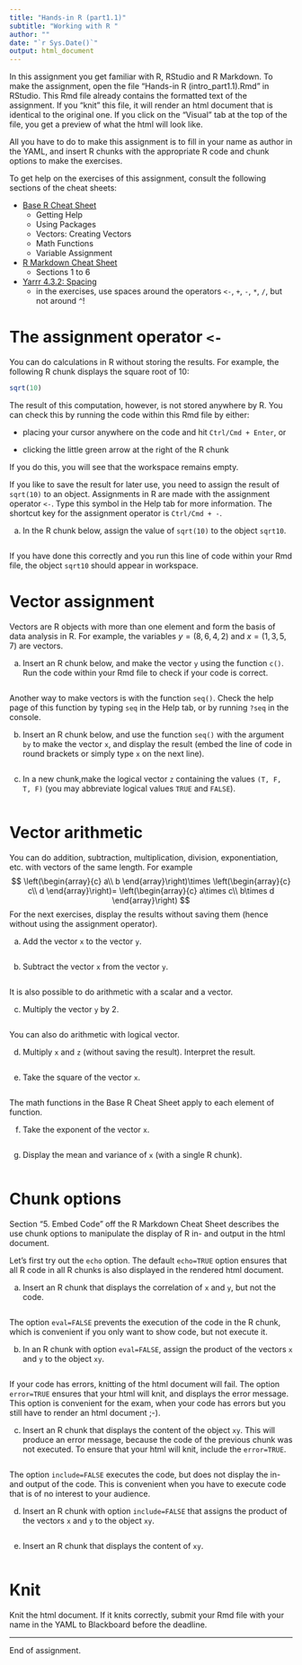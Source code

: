 ```yaml
---
title: "Hands-in R (part1.1)"
subtitle: "Working with R "
author: ""
date: "`r Sys.Date()`"
output: html_document
---
```


In this assignment you get familiar with R, RStudio and R Markdown. To make the assignment, open the file "Hands-in R (intro_part1.1).Rmd" in RStudio. This Rmd file already contains the formatted text of the assignment. If you "knit" this file, it will render an html document that is identical to the original one. If you click on the "Visual" tab at the top of the file, you get a preview of what the html will look like.

All you have to do to make this assignment is to fill in your name as author in the YAML, and insert R chunks with the appropriate R code and chunk options to make the exercises.

To get help on the exercises of this assignment, consult the following sections of the cheat sheets:

-   [Base R Cheat Sheet](https://github.com/rstudio/cheatsheets/blob/main/base-r.pdf)
    -   Getting Help
    -   Using Packages
    -   Vectors: Creating Vectors
    -   Math Functions
    -   Variable Assignment
-   [R Markdown Cheat Sheet](https://rstudio.com/wp-content/uploads/2015/02/rmarkdown-cheatsheet.pdf)
    -   Sections 1 to 6
-   [Yarrr 4.3.2: Spacing](https://bookdown.org/ndphillips/YaRrr/a-brief-style-guide-commenting-and-spacing.html#spacing)
    -   in the exercises, use spaces around the operators `<-`, `+`, `-`, `*`, `/`, but not around `^`!

# The assignment operator `<-`

You can do calculations in R without storing the results. For example, the following R chunk displays the square root of 10:

```r
sqrt(10)
```

The result of this computation, however, is not stored anywhere by R. You can check this by running the code within this Rmd file by either:

-   placing your cursor anywhere on the code and hit `Ctrl/Cmd + Enter`, or

-   clicking the little green arrow at the right of the R chunk

If you do this, you will see that the workspace remains empty.

If you like to save the result for later use, you need to assign the result of `sqrt(10)` to an object. Assignments in R are made with the assignment operator `<-`. Type this symbol in the Help tab for more information. The shortcut key for the assignment operator is `Ctrl/Cmd + -`.

a.  In the R chunk below, assign the value of `sqrt(10)` to the object `sqrt10`.

```r

```

If you have done this correctly and you run this line of code within your Rmd file, the object `sqrt10` should appear in workspace.

# Vector assignment

Vectors are R objects with more than one element and form the basis of data analysis in R. For example, the variables $y=(8, 6, 4, 2)$ and $x=(1, 3, 5, 7)$ are vectors.

a.  Insert an R chunk below, and make the vector `y` using the function `c()`. Run the code within your Rmd file to check if your code is correct.

```r

```

Another way to make vectors is with the function `seq()`. Check the help page of this function by typing `seq` in the Help tab, or by running `?seq` in the console.

b.  Insert an R chunk below, and use the function `seq()` with the argument `by` to make the vector `x`, and display the result (embed the line of code in round brackets or simply type `x` on the next line).

```r

```

c.  In a new chunk,make the logical vector `z` containing the values `(T, F, T, F)` (you may abbreviate logical values `TRUE` and `FALSE`).

```r

```

# Vector arithmetic

You can do addition, subtraction, multiplication, division, exponentiation, etc. with vectors of the same length. For example $$
\left(\begin{array}{c}
a\\
b
\end{array}\right)\times
\left(\begin{array}{c}
c\\
d
\end{array}\right)=
\left(\begin{array}{c}
a\times c\\
b\times d
\end{array}\right)
$$ For the next exercises, display the results without saving them (hence without using the assignment operator).

a.  Add the vector `x` to the vector `y`.

```r

```

b.  Subtract the vector `x` from the vector `y`.

```r

```

It is also possible to do arithmetic with a scalar and a vector.

c.  Multiply the vector `y` by 2.

```r

```

You can also do arithmetic with logical vector.

d.  Multiply `x` and `z` (without saving the result). Interpret the result.

```r

```

e.  Take the square of the vector `x`.

```r

```

The math functions in the Base R Cheat Sheet apply to each element of function.

f.  Take the exponent of the vector `x`.

```r

```

g.  Display the mean and variance of `x` (with a single R chunk).

```r

```

# Chunk options

Section "5. Embed Code" off the R Markdown Cheat Sheet describes the use chunk options to manipulate the display of R in- and output in the html document.

Let's first try out the `echo` option. The default `echo=TRUE` option ensures that all R code in all R chunks is also displayed in the rendered html document.

a.  Insert an R chunk that displays the correlation of `x` and `y`, but not the code.

```r

```

The option `eval=FALSE` prevents the execution of the code in the R chunk, which is convenient if you only want to show code, but not execute it.

b.  In an R chunk with option `eval=FALSE`, assign the product of the vectors `x` and `y` to the object `xy`.

```r

```

If your code has errors, knitting of the html document will fail. The option `error=TRUE` ensures that your html will knit, and displays the error message. This option is convenient for the exam, when your code has errors but you still have to render an html document ;-).

c.  Insert an R chunk that displays the content of the object `xy`. This will produce an error message, because the code of the previous chunk was not executed. To ensure that your html will knit, include the `error=TRUE`.

```r

```

The option `include=FALSE` executes the code, but does not display the in- and output of the code. This is convenient when you have to execute code that is of no interest to your audience.

d.  Insert an R chunk with option `include=FALSE` that assigns the product of the vectors `x` and `y` to the object `xy`.

```r

```

e.  Insert an R chunk that displays the content of `xy`.

```r

```

# Knit

Knit the html document. If it knits correctly, submit your Rmd file with your name in the YAML to Blackboard before the deadline.

------------------------------------------------------------------------

End of assignment.
